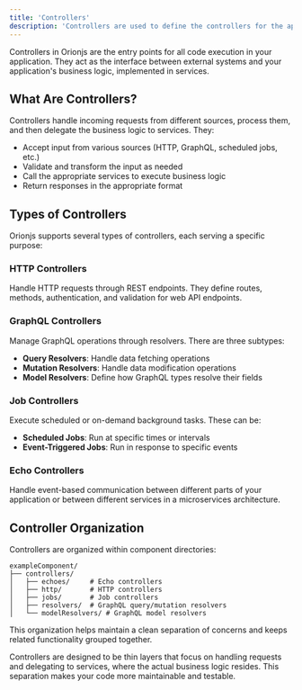 ```yaml
---
title: 'Controllers'
description: 'Controllers are used to define the controllers for the application'
---
```


Controllers in Orionjs are the entry points for all code execution in your application. They act as the interface between external systems and your application's business logic, implemented in services.

## What Are Controllers?

Controllers handle incoming requests from different sources, process them, and then delegate the business logic to services. They:

- Accept input from various sources (HTTP, GraphQL, scheduled jobs, etc.)
- Validate and transform the input as needed
- Call the appropriate services to execute business logic
- Return responses in the appropriate format

## Types of Controllers

Orionjs supports several types of controllers, each serving a specific purpose:

### HTTP Controllers

Handle HTTP requests through REST endpoints. They define routes, methods, authentication, and validation for web API endpoints.

### GraphQL Controllers

Manage GraphQL operations through resolvers. There are three subtypes:
- **Query Resolvers**: Handle data fetching operations
- **Mutation Resolvers**: Handle data modification operations
- **Model Resolvers**: Define how GraphQL types resolve their fields

### Job Controllers

Execute scheduled or on-demand background tasks. These can be:
- **Scheduled Jobs**: Run at specific times or intervals
- **Event-Triggered Jobs**: Run in response to specific events

### Echo Controllers

Handle event-based communication between different parts of your application or between different services in a microservices architecture.

## Controller Organization

Controllers are organized within component directories:

```
exampleComponent/
├── controllers/
│   ├── echoes/     # Echo controllers
│   ├── http/       # HTTP controllers
│   ├── jobs/       # Job controllers
│   ├── resolvers/  # GraphQL query/mutation resolvers
│   └── modelResolvers/ # GraphQL model resolvers
```

This organization helps maintain a clean separation of concerns and keeps related functionality grouped together.

Controllers are designed to be thin layers that focus on handling requests and delegating to services, where the actual business logic resides. This separation makes your code more maintainable and testable.

